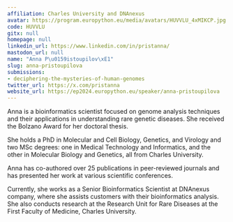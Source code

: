 ```yaml
---
affiliation: Charles University and DNAnexus
avatar: https://program.europython.eu/media/avatars/HUVVLU_4xMIKCP.jpg
code: HUVVLU
gitx: null
homepage: null
linkedin_url: https://www.linkedin.com/in/pristanna/
mastodon_url: null
name: "Anna P\u0159istoupilov\xE1"
slug: anna-pristoupilova
submissions:
- deciphering-the-mysteries-of-human-genomes
twitter_url: https://x.com/pristanna
website_url: https://ep2024.europython.eu/speaker/anna-pristoupilova
---
```


Anna is a bioinformatics scientist focused on genome analysis techniques and their applications in understanding rare genetic diseases. She received the Bolzano Award for her doctoral thesis.

She holds a PhD in Molecular and Cell Biology, Genetics, and Virology and two MSc degrees: one in Medical Technology and Informatics, and the other in Molecular Biology and Genetics, all from Charles University.

Anna has co-authored over 25 publications in peer-reviewed journals and has presented her work at various scientific conferences.

Currently, she works as a Senior Bioinformatics Scientist at DNAnexus company, where she assists customers with their bioinformatics analysis. She also conducts research at the Research Unit for Rare Diseases at the First Faculty of Medicine, Charles University.
